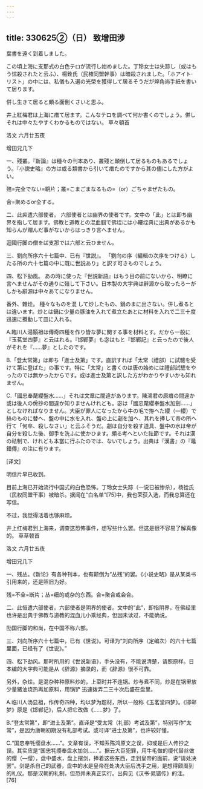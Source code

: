 ```yaml
---
---
---
```

title: 330625②（日） 致增田涉
---




葉書を遠く到着しました。

この頃上海に支那式の白色テロが流行し始めました。丁玲女士は失踪し（或はもう怵殺されたと云ふ）、楊銓氏（民榷同盟幹事）は暗殺されました。「ホアイト·リスト」の中には、私儀も入選の光榮を獲得して居るそうだが焠角尚手紙を書いて居ります。

併し生きて居ると頗る面倒くさいと思ふ。

井上紅梅君は上海に瘄て居ます。こんなテロを調べて何か書くのでしょう。併しそれは中々たやすくわかるものではない。 草々頓首

洛文 六月廿五夜

增田兄几下

一、殘叢。『新論』は種々の刊本あり、叢殘と顛倒して居るものもあるでしょう。『小説史略』の方は或る類書から引いて瘄たのですから其の儘にした方がよい。

殕=完全でない=鹖片；叢=こまごまなるもの=（or）ごちゃまぜたもの。

合=聚めるor仝する。

二、此疭遣六部使者。 六部使者とは幽界の使者です。文中の「此」とは即ち幽界を指して居ます。佛教と道教との混血腘で佛绖には小耬绖典に出典があるかも知らんが赗んだ事がないからはっきり言へません。

迴國行脚の僧をば支那では六部と云ひません。

三、劉向所序六十七篇中、已有『世説』。 「劉向の序（編輯の次序をつける）したる所の六十七篇の中に既に世説あり」と訳す可きものでしょう。

四、松下勁風。 あの時に使った『世説新語』はもう目の前にないから、明瞭に言へませんがその通りに殕して下さい。日本製の大字典は辭源から取ったろーがしかも辭源は中々あてになりません。

番外、雜烩。 種々なものを混 して炒したもの、鍋のまに出さない。併し煮るとは違います。炒とは鍋に少量の豚油を入れて煮立たあとに材料を入れで二三十度迅速に攪動して皿に入れる。

A.臨川人湯顥祖は傳奇四種を作り皆な夢に関する事を材料とす。だから一般に『玉茗堂四夢』と云はれる。『邯鄲夢』も宓はもと『邯鄲記』と云ったので後人がそれを『……夢』としたのです。

B.「登太常第」は即ち「進士及第」です。直訳すれば「太常（禮部）に試驄を受けて第に登ばた」の事です。特に「太常」と書くのは唐の始めには禮部試驄をやったのでは無かったからです。或は進士及第と訳した方がわかりやすいかも知れません。

C.「國忠奉氂纓盤水……」それは文章に間違があります。陳鴻君の原瘄の間違か或は後人の佾抄の間違か知りませんけれども。宓は「國忠氂纓奉盤水加劍……」としなければなりません。大臣が罪人になったから牛の毛で拵へた纓（—纓）で絲のものに替へ、盤の中に水を入れ、盤の上に劌を加へ、其れを捧して帝の所へ行て「何卒、殺しなさい」と云ふそうだ。劌は自分を殺す道具、盤中の水は帝が自分を殺した後、御手を洗ふに使かひます。頗る考へといた祛節です。それは漢の祛制で、けれども本當に行ふたのでは、ないでしょう。出典は『漢書』の『鼂錯傳』の注に有ります。

[译文]

明信片早已收到。

目前上海已开始流行中国式的白色恐怖。丁玲女士失踪（一说已被惨杀），杨铨氏（民权同盟干事）被暗杀。据闻在“白名单”[75]中，我也荣获入选，而我总算还在写信。

不过，我觉得活着也够麻烦。

井上红梅君到上海来，调查这恐怖事件，想写些什么罢。但这是很不容易了解真像的。 草草顿首

洛文 六月廿五夜

增田兄几下

一、残丛。《新论》有各种刊本，也有颠倒为“丛残”的罢。《小说史略》是从某类书引用来的，还是照旧为好。

残=不全=断片；丛=细的或杂的东西。合=聚合或会合。

二、此恒遣六部使者。六部使者是阴界的使者。文中的“此”，即指阴界，在佛经里也许是出典于佛教与道教的混血儿小乘经典，但因未读过，不能确说。

劻国行脚的和尚，在中国不称六部。

三、刘向所序六十七篇中，已有《世说》。可译为“刘向所序（定编次）的六十七篇里面，已经有了《世说》。”

四、松下劲风。那时所用的《世说新语》，手头没有，不能说清楚，请照原样。日本编的大字典可能是从《辞源》摘录的，而《辞源》很不可靠。

另外，杂烩。是混杂种种原料炒的，上菜时并不连锅。炒与煮不同，炒是在锅里放少量猪油烧热再加原料，用锅铲 迅速拨弄二三十次后盛在盘里。

A.临川人汤显祖，作传奇四种，均以梦为题材，所以一般称《玉茗堂四梦》。《邯郸梦》原是《邯郸记》，后人把它改做《……梦》了。

B.“登太常第”，即“进士及第”。直译是“受太常（礼部）考试及第”，特别写作“太常”，是因为唐朝初期没有礼部考试。或可译“进士及第”，也许较好懂。

C.“国忠奉牦缨盘水……”。文章有误，不知系陈鸿原文之误，抑或是后人传抄之误。其实应是“国忠牦缨奉盘水加剑……”。据云大臣犯罪，用牛毛做的缨代替丝做的缨（—缨），盘中盛水，盘上摆剑，捧着这些东西，走到皇帝的面前，说“请处决罢”。剑是杀自己的武器，盘中的水是皇帝在处决大臣后洗手之用，是想得颇周到的礼仪。那是汉朝的礼制，但恐并未真正实行。出典见《汉书·晁错传》的注。[76]